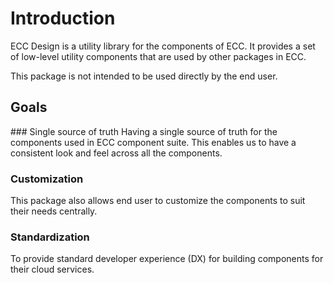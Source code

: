 
# Introduction

ECC Design is a utility library for the components of ECC. It provides a set of low-level utility components that are used by other packages in ECC.

<Callout type='warning' emoji='👾'>
  This package is not intended to be used directly by the end user.
</Callout>

## Goals

<Steps>
### Single source of truth
Having a single source of truth for the components used in ECC component suite. This enables us to have a consistent look and feel across all the components.

### Customization

This package also allows end user to customize the components to suit their needs centrally.

### Standardization

To provide standard developer experience (DX) for building components for their cloud services.

</Steps>
